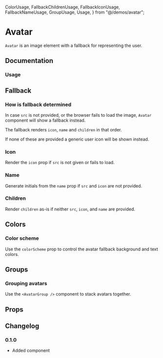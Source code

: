   ColorUsage,
  FallbackChildrenUsage,
  FallbackIconUsage,
  FallbackNameUsage,
  GroupUsage,
  Usage,
} from "@/demos/avatar";

# Avatar

`Avatar` is an image element with a fallback for representing the user.

## Documentation

### Usage

<Demo component={Usage} />

## Fallback

### How is fallback determined

In case `src` is not provided, or the browser fails to load the image, `Avatar` component will show a fallback instead.

The fallback renders `icon`, `name` and `children` in that order.

If none of these are provided a generic user icon will be shown instead.

### Icon

Render the `icon` prop if `src` is not given or fails to load.

<Demo component={FallbackIconUsage} />

### Name

Generate initials from the `name` prop if `src` and `icon` are not provided.

<Demo component={FallbackNameUsage} />

### Children

Render `children` as-is if neither `src`, `icon`, and `name` are provided.

<Demo component={FallbackChildrenUsage} />

## Colors

### Color scheme

Use the `colorScheme` prop to control the avatar fallback background and text colors.

<Demo component={ColorUsage} />

## Groups

### Grouping avatars

Use the `<AvatarGroup />` component to stack avatars together.

<Demo component={GroupUsage} />

## Props

<PropsTable component={Avatar} />

<PropsTable component={AvatarGroup} />

## Changelog

### 0.1.0

- Added component
